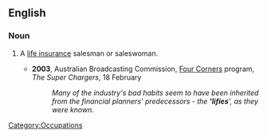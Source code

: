 ==English==
===Noun===
{{en-noun}}
# {{context|AU|insurance}} A [[life insurance]] salesman or saleswoman.
#* '''2003''', Australian Broadcasting Commission, [[w:Four Corners|Four Corners]] program, ''The Super Chargers'', 18 February
#*: ''Many of the industry's bad habits seem to have been inherited from the financial planners' predecessors - the ''''lifies'''', as they were known.'' 
[[Category:Occupations]]